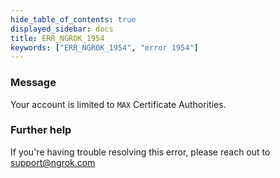 ```yaml
---
hide_table_of_contents: true
displayed_sidebar: docs
title: ERR_NGROK_1954
keywords: ["ERR_NGROK_1954", "error 1954"]
---
```


### Message

Your account is limited to `MAX` Certificate Authorities.

### Further help

If you're having trouble resolving this error, please reach out to [support@ngrok.com](mailto:support@ngrok.com?subject=Help%20with%20ERR_NGROK_1954)
